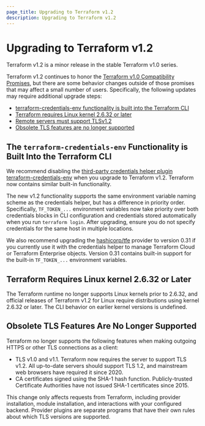 ```yaml
---
page_title: Upgrading to Terraform v1.2
description: Upgrading to Terraform v1.2
---
```


# Upgrading to Terraform v1.2

Terraform v1.2 is a minor release in the stable Terraform v1.0 series.

Terraform v1.2 continues to honor the
[Terraform v1.0 Compatibility Promises](/language/v1-compatibility-promises),
but there are some behavior changes outside of those promises that may affect a
small number of users. Specifically, the following updates may require additional upgrade steps:

* [terraform-credentials-env functionality is built into the Terraform CLI](#the-terraform-credentials-env-functionality-is-built-into-the-terraform-cli)
* [Terraform requires Linux kernel 2.6.32 or later](#terraform-requires-linux-kernel-2-6-32-or-later)
* [Remote servers must support TLSv1.2](#remote-servers-must-support-tlsv1-2)
* [Obsolete TLS features are no longer supported](#obsolete-tls-features-are-no-longer-supported)

## The `terraform-credentials-env` Functionality is Built Into the Terraform CLI

We recommend disabling the [third-party credentials helper plugin terraform-credentials-env](https://github.com/apparentlymart/terraform-credentials-env) when you upgrade to Terraform v1.2. Terraform now contains similar built-in functionality.

The new v1.2 functionality supports the same environment variable naming scheme as the credentials helper, but has a difference in priority order. Specifically, `TF_TOKEN_...` environment variables now take priority over both credentials blocks in CLI configuration and credentials stored automatically when you run `terraform login`. After upgrading, ensure you do not specify credentials for the same host in multiple locations.

We also recommend upgrading the [hashicorp/tfe](https://registry.terraform.io/providers/hashicorp/tfe) provider to version 0.31 if you currently use it with the credentials helper to manage Terraform Cloud or Terraform Enterprise objects. Version 0.31 contains built-in support for the built-in `TF_TOKEN_...` environment variables.

## Terraform Requires Linux kernel 2.6.32 or Later

The Terraform runtime no longer supports Linux kernels prior to
2.6.32, and official releases of Terraform v1.2 for Linux
require distributions using kernel 2.6.32 or later. The CLI behavior on earlier
kernel versions is undefined.

## Obsolete TLS Features Are No Longer Supported

Terraform no longer supports the following features when making outgoing HTTPS or other TLS connections as a client:

- TLS v1.0 and v1.1. Terraform now requires the server to support TLS v1.2. All up-to-date servers should support TLS 1.2, and mainstream web browsers have required it since 2020.
 - CA certificates signed using the SHA-1 hash function. Publicly-trusted Certificate Authorities have not issued SHA-1 certificates since 2015.

This change only affects requests from Terraform, including provider installation, module installation, and interactions with your configured backend. Provider plugins are separate programs that have
their own rules about which TLS versions are supported.

